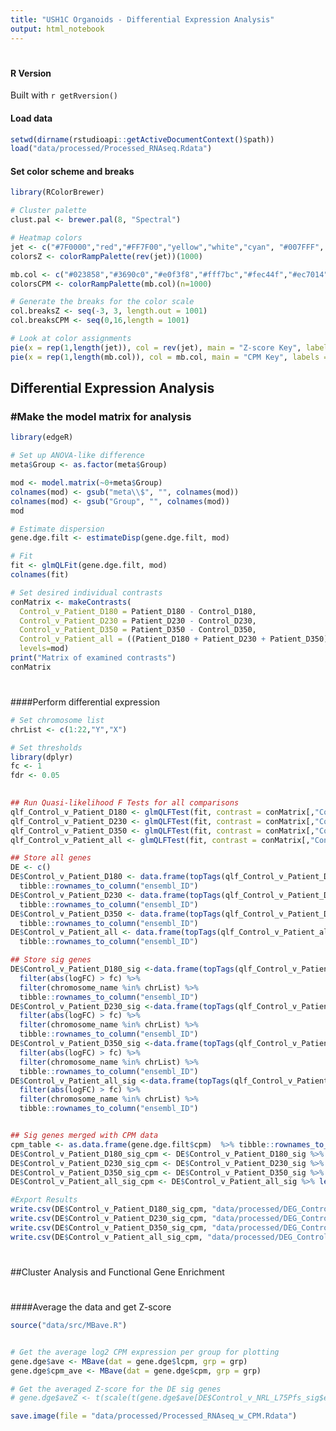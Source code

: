 ```yaml
---
title: "USH1C Organoids - Differential Expression Analysis"
output: html_notebook
---
```


#
#### R Version
Built with `r getRversion()`


#### Load data
```r
setwd(dirname(rstudioapi::getActiveDocumentContext()$path))
load("data/processed/Processed_RNAseq.Rdata")
```

#### Set color scheme and breaks
```r
library(RColorBrewer)

# Cluster palette
clust.pal <- brewer.pal(8, "Spectral")

# Heatmap colors
jet <- c("#7F0000","red","#FF7F00","yellow","white","cyan", "#007FFF", "blue","#00007F")
colorsZ <- colorRampPalette(rev(jet))(1000)

mb.col <- c("#023858","#3690c0","#e0f3f8","#fff7bc","#fec44f","#ec7014","#fc4e2a","#bd0026","#800026")
colorsCPM <- colorRampPalette(mb.col)(n=1000)

# Generate the breaks for the color scale
col.breaksZ <- seq(-3, 3, length.out = 1001)
col.breaksCPM <- seq(0,16,length = 1001)

# Look at color assignments
pie(x = rep(1,length(jet)), col = rev(jet), main = "Z-score Key", labels = seq(-3,3,0.75))
pie(x = rep(1,length(mb.col)), col = mb.col, main = "CPM Key", labels = seq(0,16,2))

```

## Differential Expression Analysis

### #Make the model matrix for analysis
```r
library(edgeR)

# Set up ANOVA-like difference
meta$Group <- as.factor(meta$Group)

mod <- model.matrix(~0+meta$Group)
colnames(mod) <- gsub("meta\\$", "", colnames(mod))
colnames(mod) <- gsub("Group", "", colnames(mod))
mod

# Estimate dispersion
gene.dge.filt <- estimateDisp(gene.dge.filt, mod)

# Fit
fit <- glmQLFit(gene.dge.filt, mod)
colnames(fit)

# Set desired individual contrasts
conMatrix <- makeContrasts(
  Control_v_Patient_D180 = Patient_D180 - Control_D180,
  Control_v_Patient_D230 = Patient_D230 - Control_D230,
  Control_v_Patient_D350 = Patient_D350 - Control_D350,
  Control_v_Patient_all = ((Patient_D180 + Patient_D230 + Patient_D350)/3) - ((Control_D180 + Control_D230 + Control_D350)/3),
  levels=mod)
print("Matrix of examined contrasts")
conMatrix


```

#
####Perform differential expression 
```r

# Set chromosome list
chrList <- c(1:22,"Y","X")

# Set thresholds
library(dplyr)
fc <- 1
fdr <- 0.05

     
## Run Quasi-likelihood F Tests for all comparisons
qlf_Control_v_Patient_D180 <- glmQLFTest(fit, contrast = conMatrix[,"Control_v_Patient_D180"])
qlf_Control_v_Patient_D230 <- glmQLFTest(fit, contrast = conMatrix[,"Control_v_Patient_D230"])
qlf_Control_v_Patient_D350 <- glmQLFTest(fit, contrast = conMatrix[,"Control_v_Patient_D350"])
qlf_Control_v_Patient_all <- glmQLFTest(fit, contrast = conMatrix[,"Control_v_Patient_all"])

## Store all genes 
DE <- c()
DE$Control_v_Patient_D180 <- data.frame(topTags(qlf_Control_v_Patient_D180, n = Inf, p.value = 1, adjust.method = "BH", sort.by = "logFC")) %>% 
  tibble::rownames_to_column("ensembl_ID")
DE$Control_v_Patient_D230 <- data.frame(topTags(qlf_Control_v_Patient_D230, n = Inf, p.value = 1, adjust.method = "BH", sort.by = "logFC")) %>%
  tibble::rownames_to_column("ensembl_ID")
DE$Control_v_Patient_D350 <- data.frame(topTags(qlf_Control_v_Patient_D350, n = Inf, p.value = 1, adjust.method = "BH", sort.by = "logFC")) %>% 
  tibble::rownames_to_column("ensembl_ID")
DE$Control_v_Patient_all <- data.frame(topTags(qlf_Control_v_Patient_all, n = Inf, p.value = 1, adjust.method = "BH", sort.by = "logFC")) %>% 
  tibble::rownames_to_column("ensembl_ID")

## Store sig genes
DE$Control_v_Patient_D180_sig <-data.frame(topTags(qlf_Control_v_Patient_D180, n = Inf, p.value = fdr, adjust.method = "BH", sort.by = "logFC")) %>% 
  filter(abs(logFC) > fc) %>% 
  filter(chromosome_name %in% chrList) %>% 
  tibble::rownames_to_column("ensembl_ID")
DE$Control_v_Patient_D230_sig <-data.frame(topTags(qlf_Control_v_Patient_D230, n = Inf, p.value = fdr, adjust.method = "BH", sort.by = "logFC")) %>% 
  filter(abs(logFC) > fc) %>% 
  filter(chromosome_name %in% chrList) %>% 
  tibble::rownames_to_column("ensembl_ID")
DE$Control_v_Patient_D350_sig <-data.frame(topTags(qlf_Control_v_Patient_D350, n = Inf, p.value = fdr, adjust.method = "BH", sort.by = "logFC")) %>% 
  filter(abs(logFC) > fc) %>% 
  filter(chromosome_name %in% chrList) %>% 
  tibble::rownames_to_column("ensembl_ID")
DE$Control_v_Patient_all_sig <-data.frame(topTags(qlf_Control_v_Patient_all, n = Inf, p.value = fdr, adjust.method = "BH", sort.by = "logFC")) %>% 
  filter(abs(logFC) > fc) %>% 
  filter(chromosome_name %in% chrList) %>% 
  tibble::rownames_to_column("ensembl_ID")


## Sig genes merged with CPM data
cpm_table <- as.data.frame(gene.dge.filt$cpm)  %>% tibble::rownames_to_column("ensembl_ID")
DE$Control_v_Patient_D180_sig_cpm <- DE$Control_v_Patient_D180_sig %>% left_join(cpm_table)
DE$Control_v_Patient_D230_sig_cpm <- DE$Control_v_Patient_D230_sig %>% left_join(cpm_table)
DE$Control_v_Patient_D350_sig_cpm <- DE$Control_v_Patient_D350_sig %>% left_join(cpm_table)
DE$Control_v_Patient_all_sig_cpm <- DE$Control_v_Patient_all_sig %>% left_join(cpm_table)

#Export Results
write.csv(DE$Control_v_Patient_D180_sig_cpm, "data/processed/DEG_Control_v_Patient_D180.csv", row.names = TRUE)
write.csv(DE$Control_v_Patient_D230_sig_cpm, "data/processed/DEG_Control_v_Patient_D230.csv", row.names = TRUE)
write.csv(DE$Control_v_Patient_D350_sig_cpm, "data/processed/DEG_Control_v_Patient_D350.csv", row.names = TRUE)
write.csv(DE$Control_v_Patient_all_sig_cpm, "data/processed/DEG_Control_v_Patient_all.csv", row.names = TRUE)
```

#
##Cluster Analysis and Functional Gene Enrichment

#
####Average the data and get Z-score
```r
source("data/src/MBave.R")


# Get the average log2 CPM expression per group for plotting
gene.dge$ave <- MBave(dat = gene.dge$lcpm, grp = grp)
gene.dge$cpm_ave <- MBave(dat = gene.dge$cpm, grp = grp)
```


```r
# Get the averaged Z-score for the DE sig genes
# gene.dge$aveZ <- t(scale(t(gene.dge$ave[DE$Control_v_NRL_L75Pfs_sig$ensembl_ID,]), center = T, scale = T))
```

```r
save.image(file = "data/processed/Processed_RNAseq_w_CPM.Rdata")
```

